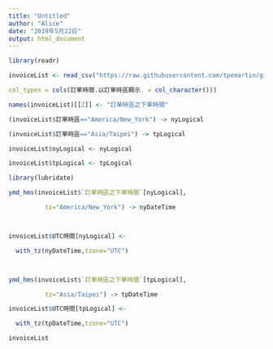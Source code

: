 ```yaml
---
title: "Untitled"
author: "Alice"
date: "2019年5月22日"
output: html_document
---
```


```r
library(readr)

invoiceList <- read_csv("https://raw.githubusercontent.com/tpemartin/github-data/master/invoiceList.csv",

col_types = cols(訂單時間.以訂單時區顯示. = col_character()))

names(invoiceList)[[2]] <- "訂單時區之下單時間"
```
```r

(invoiceList$訂單時區=="America/New_York") -> nyLogical

(invoiceList$訂單時區=="Asia/Taipei") -> tpLogical

invoiceList$nyLogical <- nyLogical

invoiceList$tpLogical <- tpLogical

library(lubridate)

ymd_hms(invoiceList$`訂單時區之下單時間`[nyLogical],

          tz="America/New_York") -> nyDateTime



invoiceList$UTC時間[nyLogical] <-

  with_tz(nyDateTime,tzone="UTC")



ymd_hms(invoiceList$`訂單時區之下單時間`[tpLogical],

          tz="Asia/Taipei") -> tpDateTime

invoiceList$UTC時間[tpLogical] <-

  with_tz(tpDateTime,tzone="UTC")

invoiceList 
```


